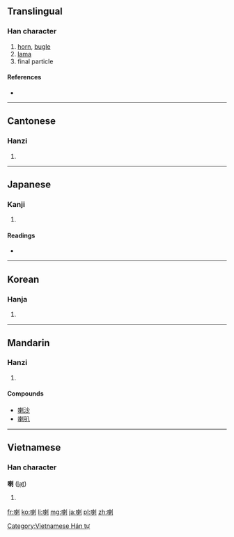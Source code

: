 {{also|喇}}
==Translingual==

===Han character===
{{Han char|rn=30|rad=口|as=09|sn=12|four=6200<sub>0</sub>|canj=口木中弓 (RDLN)}}

# [[horn]], [[bugle]]
# [[lama]]
# final particle

====References====
* {{Han ref|kx=0197.270|dkj=03909|dj=0419.050|hdz=10651.060|uh=5587|ud=21895|bh=B3E2|bd=46050}}

----

==Cantonese==

===Hanzi===
{{yue-hanzi|jyut=|y=la1}}

# {{defn|Cantonese|sort=口09}}

----

==Japanese==

===Kanji===
{{ja-kanji|grade=|rs=口09}}

# {{defn|Japanese|sort=口09}}

====Readings====
* {{ja-readings|on=[[らつ]] (ratsu), [[ら]] (ra)|kun=[[ものいう]] (monoiu)}}

----

==Korean==

===Hanja===
{{ko-hanja|hangeul=[[랄]], [[라]]|rv=ral, ra|mr=ral, ra}}

# {{defn|Korean|sort=口09}}

----

==Mandarin==

===Hanzi===
{{cmn-hanzi|pin=[[lǎ]] ([[la3]])|wg=la<sup>3</sup>}}

# {{defn|Mandarin|sort=口09}}

====Compounds====
* [[喇沙]]<!-- lǎshā: La Salle, laksa -->
* [[喇叭]]

----

==Vietnamese==

===Han character===
'''喇''' ([[lạt]])

# {{defn|Vietnamese}}

[[Category:Vietnamese Hán tự]]

[[fr:喇]]
[[ko:喇]]
[[li:喇]]
[[mg:喇]]
[[ja:喇]]
[[pl:喇]]
[[zh:喇]]
